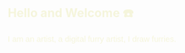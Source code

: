 <script>
</script>

<div class="content-wrapper">

## Hello and Welcome ☎️

<!-- I am an artist🎨, a digital🌐 furry☣️ artist🖌️. I draw furries🌕🐺. -->

I am an artist, a digital furry artist, I draw furries.

<!-- As for🤙 the rest🗃️ of👉 the stuff📦,
I🤓 do✍️ software💻 development🧑‍💻 - go, js, python, zig, C/C++, etc. Essentially🙌 if❓ it❕ does not🛑 involve❔ Netscape🪦-era🏺-and🗜️-quality⚱️ code👾, I cook 🧑‍🍳🖨️.

> There is a special methodology of _FFS Development_, a full-time⏱️ full-stack🏃🏊👨‍🚀 stress-ful🤩 development🧱⛷️. -->

<Links />

</div>

<style>

.content-wrapper {
  padding: 0em 1.6em;
}

.content-wrapper::before {
    content: '';
    background-image: url('/img/banner_lg.png');
    width: 24rem;
    height: 25rem;
    background-size: cover;
    z-index: -1;
    left: 60%;
    margin-top: -1.3%;
    display: block;
    position: absolute;
}

p {
    width: 80%;
    font-weight: 350;
    font-family: sans-serif;
}

h1, h2, h3, h4, h5, h6, p {
    color: rgb(245, 245, 220);
}

strong {
    color: hsl(12, 80%, 80%);
}

.passcode {
    color: hsl(0, 0%, 45%);
    font-size: 1.01em;
    font-weight: 100;
    letter-spacing: 0.5em;
    background-color: rgba(123, 123, 123, 0.1);
    padding: 3px;
    border-radius: 3px;
}

a {
    color: inherit;
}

.dev {
    font-weight: bolder;
}

del {
    opacity: 0.2;
    cursor: text;
}

</style>
